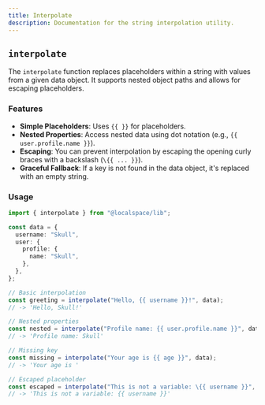 ```yaml
---
title: Interpolate
description: Documentation for the string interpolation utility.
---
```


## `interpolate`

The `interpolate` function replaces placeholders within a string with values from a given data object. It supports nested object paths and allows for escaping placeholders.

### Features

- **Simple Placeholders**: Uses `{{ }}` for placeholders.
- **Nested Properties**: Access nested data using dot notation (e.g., `{{ user.profile.name }}`).
- **Escaping**: You can prevent interpolation by escaping the opening curly braces with a backslash (`\{{ ... }}`).
- **Graceful Fallback**: If a key is not found in the data object, it's replaced with an empty string.

### Usage

```typescript
import { interpolate } from "@localspace/lib";

const data = {
  username: "Skull",
  user: {
    profile: {
      name: "Skull",
    },
  },
};

// Basic interpolation
const greeting = interpolate("Hello, {{ username }}!", data);
// -> 'Hello, Skull!'

// Nested properties
const nested = interpolate("Profile name: {{ user.profile.name }}", data);
// -> 'Profile name: Skull'

// Missing key
const missing = interpolate("Your age is {{ age }}", data);
// -> 'Your age is '

// Escaped placeholder
const escaped = interpolate("This is not a variable: \{{ username }}", data);
// -> 'This is not a variable: {{ username }}'
```
